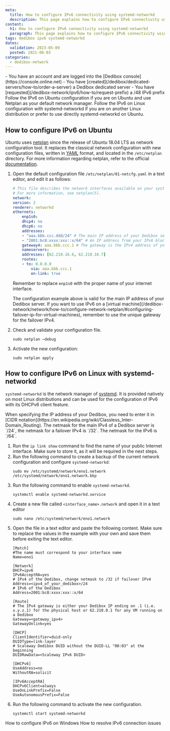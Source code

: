 ```yaml
---
meta:
  title: How to configure IPv6 connectivity using systemd-networkd
  description: This page explains how to configure IPv6 connectivity using systemd-networkd.
content:
  h1: How to configure IPv6 connectivity using systemd-networkd
  paragraph: This page explains how to configure IPv6 connectivity using systemd-networkd.
tags: dedibox ipv6 systemd-networkd
dates:
  validation: 2023-05-09
  posted: 2021-08-03
categories:
  - dedibox-network
---
```


<Message type="requirement">
  - You have an account and are logged into the [Dedibox console](https://console.online.net)
  - You have [created](/dedibox/dedicated-servers/how-to/order-a-server) a Dedibox dedicated server
  - You have [requested](/dedibox-network/ipv6/how-to/request-prefix) a /48 IPv6 prefix
</Message>

<Message type="note">
  Follow the IPv6 on Ubuntu configuration if you are on Ubuntu and use Netplan as your default network manager.
  Follow the IPv6 on Linux configuration with systemd-networkd if you are on another Linux distribution or prefer to use directly systemd-networkd on Ubuntu.
</Message>

## How to configure IPv6 on Ubuntu

Ubuntu uses [netplan](https://netplan.io) since the release of Ubuntu 18.04 LTS as network configuration tool.
It replaces the classical network configuration with new configuration files, written in [YAML](https://yaml.org) format, and located in the `/etc/netplan` directory. For more information regarding netplan, refer to the official [documentation](https://netplan.readthedocs.io/en/stable/).

1. Open the default configuration file `/etc/netplan/01-netcfg.yaml` in a text editor, and edit it as follows:
    ```yaml
    # This file describes the network interfaces available on your system
    # For more information, see netplan(5).
    network:
    version: 2
    renderer: networkd
    ethernets:
        enp1s0:
        dhcp4: no
        dhcp6: no
        addresses:
        - "aaa.bbb.ccc.ddd/24" # The main IP address of your Dedibox server
        - "2001:bc8:xxxx:xxx::x/64" # An IP address from your IPv6 block and its subnet mask /64, replace placeholder values
        gateway4: aaa.bbb.ccc.1 # The gateway is the IPv4 address of your Dedibox, ending on .1
        nameservers:
        addresses: [62.210.16.6, 62.210.16.7]
        routes:
        - to: 0.0.0.0
            via: aaa.bbb.ccc.1
            on-link: true
    ```

    Remember to replace `enp1s0` with the proper name of your internet interface.

    <Message type="note">
      The configuration example above is valid for the main IP address of your Dedibox server. If you want to use IPv6 on a [virtual machine](/dedibox-network/network/how-to/configure-network-netplan/#configuring-failover-ip-for-virtual-machines), remember to use the unique gateway for the failover IPv4.
    </Message>
2. Check and validate your configuration file.
    ```
    sudo netplan –debug
    ```
3. Activate the new configuration:
    ```
    sudo netplan apply
    ```

## How to configure IPv6 on Linux with systemd-networkd

`systemd-networkd` is the network manager of [systemd](https://systemd.io/). It is provided natively on most Linux distributions and can be used for the configuration of IPv6 with its DHCPv6 client feature.

<Message type="tip">
  When specifying the IP address of your Dedibox, you need to enter it in [CIDR notation](https://en.wikipedia.org/wiki/Classless_Inter-Domain_Routing). The netmask for the main IPv4 of a Dedibox server is `/24`, the netmask for a failover IPv4 is `/32`. The netmask for the IPv6 is `/64`.
</Message>

1. Run the `ip link show` command to find the name of your public Internet interface. Make sure to store it, as it will be required in the next steps.
2. Run the following command to create a backup of the current network configuration and configure `systemd-networkd`:
    ```
    sudo mv /etc/systemd/network/eno1.network /etc/systemd/network/eno1.network.bkp
    ```
3. Run the following command to enable `systemd-networkd`.
    ```
    systemctl enable systemd-networkd.service
    ```
4. Create a new file called `<interface_name>.network` and open it in a text editor
    ```
    sudo nano /etc/systemd/network/eno1.network
    ```
5. Open the file in a text editor and paste the following content. Make sure to replace the values in the example with your own and save them before exiting the text editor.
    ```
    [Match]
    #The name must correspond to your interface name
    Name=eno1

    [Network]
    DHCP=ipv6
    IPv6AcceptRA=yes
    # IPv4 of the Dedibox, change netmask to /32 if failover IPv4
    Address=<ipv4_of_your_dedibox>/24
    # IPv6 of the Dedibox
    Address=2001:bc8:xxxx:xxx::x/64

    [Route]
    # The IPv4 gateway is either your Dedibox IP ending on .1 (i.e. x.y.z.1) for the physical host or 62.210.0.1 for any VM running on a Dedibox
    Gateway=<gateway_ipv4>
    GatewayOnlink=yes

    [DHCP]
    ClientIdentifier=duid-only
    DUIDType=link-layer
    # Scaleway Dedibox DUID without the DUID-LL "00:03" at the beginning
    DUIDRawData=<Scaleway IPv6 DUID>

    [DHCPv6]
    UseAddress=no
    WithoutRA=solicit

    [IPv6AcceptRA]
    DHCPv6Client=always
    UseOnLinkPrefix=False
    UseAutonomousPrefix=False
    ```
10. Run the following command to activate the new configuration.
    ```
    systemctl start systemd-networkd
    ```

<Navigation title="See Also">
  <PreviousButton to="/dedibox-network/ipv6/how-to/configure-ipv6-windows/">How to configure IPv6 on Windows</PreviousButton>
  <NextButton to="/dedibox-network/ipv6/how-to/debug-ipv6/">How to resolve IPv6 connection issues</NextButton>
</Navigation>
